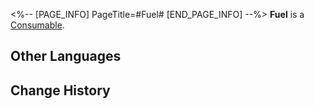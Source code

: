 <%-- [PAGE_INFO]
PageTitle=#Fuel#
[END_PAGE_INFO] --%>
{{Item Infobox
|id          = 201
|image       = Item Fuel.png{{subst:void|<!--$UPLOAD:<<SpriteOutput/ItemFigures/201.png>-<Item Fuel.png>-<Item Icons>>-->}}
|type        = Consumable
|invCategory = Valuables
|rarity      = 4
|effect      = 
|description = Item used to replenish Trailblaze Power. Provides 60 Trailblaze Power.
|source1     = [[Level Rewards]]
}}
{{Description|Fuel canisters filled up with the dreams and courage of the Nameless.<br /><br />''"Idealism? I prefer to call it the observer effect and human self-actualization."''}}
'''Fuel''' is a [[Consumable]].

==Other Languages==
{{Other Languages
|en   = Fuel
|zhs  = 燃料
|zht  = 燃料
|ja   = 燃料
|ko   = 연료
|es   = Combustible
|fr   = Carburant
|ru   = Топливо
|th   = Fuel
|vi   = Nhiên Liệu
|de   = Treibstoff
|id   = Fuel
|pt   = Combustível
}}

==Change History==
{{Change History|1.0}}